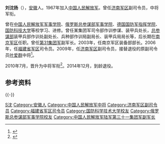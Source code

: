 '''刘沈扬'''（{{bd|1951年}}），[[安徽|安徽]]人。1967年加入[[中国人民解放军|中国人民解放军]]。曾任[[济南军区|济南军区]]副司令员，中将军衔。

曾在[[中国人民解放军军事学院|中国人民解放军军事学院]]、[[俄罗斯总参谋部军事学院|俄罗斯总参谋部军事学院]]、[[德国国防军指挥学院|德国国防军指挥学院]]、[[国防科技大学|国防科技大学]]等校学习、进修。曾任某集团军司令部作训参谋、装甲兵处长，[[总参谋部|总参谋部]]装甲兵部作训处副处长、兵种部作训局副局长、装甲兵局局长等，后长期在[[南京军区|南京军区]]任职。曾任[[第31集团军|第31集团军]]副军长。2003年，任南京军区装备部部长。2006年，任[[福建省军区|福建省军区]]司令员。2009年，任[[济南军区|济南军区]]副司令员，接替退役的原副司令员[[叶爱群|叶爱群]]中将<ref>{{cite web|url=http://news.ifeng.com/mainland/200902/0201_17_988227.shtml|title=刘沈扬调任济南军区党委常委|publisher=凤凰网|accessdate=2011-01-02|archive-date=2017-04-13|archive-url=https://web.archive.org/web/20170413153824/http://news.ifeng.com/mainland/200902/0201_17_988227.shtml|dead-url=no}}</ref>。

2010年7月，晋升为中将军衔<ref>{{cite web|url=http://www.zaobao.com/wencui/2010/08/hongkong100809d.shtml|title=中国新晋陞21名中将 多为专家学者型将领|publisher=联合早报|accessdate=2011-01-02|archive-date=2010-08-11|archive-url=https://web.archive.org/web/20100811091148/http://zaobao.com/wencui/2010/08/hongkong100809d.shtml|dead-url=no}}</ref>。2014年12月，到龄退役。

== 参考资料 ==
{{reflist}}

{{-}}
{{start box}}
{{s-mil|pla}}
{{s-before|[[叶爱群|叶爱群]]}}
{{s-title|[[中国人民解放军济南军区|中国人民解放军济南军区]]副司令员|2009年1月-2014年12月}}
{{s-after|[[刘志刚_(1955年)|刘志刚]]}}
{{end box}}

{{DEFAULTSORT:Liu刘}}
[[Category:刘姓|S沈]]
[[Category:安徽人|Category:安徽人]]
[[Category:中国人民解放军中将|Category:中国人民解放军中将]]
[[Category:济南军区副司令员|Category:济南军区副司令员]]
[[Category:福建省军区司令员|Category:福建省军区司令员]]
[[Category:国防科学技术大学校友|Category:国防科学技术大学校友]]
[[Category:俄罗斯总参谋部军事学院校友|Category:俄罗斯总参谋部军事学院校友]]
[[Category:中国人民解放军陆军第三十一集团军副军长|Category:中国人民解放军陆军第三十一集团军副军长]]
